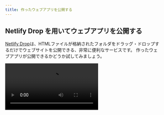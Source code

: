 ```yaml
---
title: 作ったウェブアプリを公開する
---
```



## Netlify Drop を用いてウェブアプリを公開する

[Netlify Drop](https://app.netlify.com/drop)は、<Term>HTML</Term>ファイルが格納されたフォルダをドラッグ・ドロップするだけでウェブサイトを公開できる、非常に便利なサービスです。
作ったウェブアプリが公開できるかどうか試してみましょう。

<video src={deployOnNetlifyDropVideo} controls />

## おわりに

おめでとうございます。
あなただけの Web アプリケーションを作成することができました。
発行された URL は、インターネットに接続可能なあらゆる場所や端末から利用できます。
ぜひ URL を家族や友人に教えて、自慢してみてください。

![ありがとうございました](./undraw_well_done.svg)
